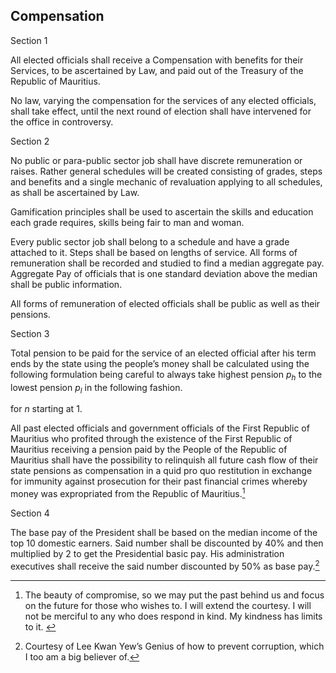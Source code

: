 


:::{.box .bs-right}

# Compensation
:::

:::{.box .bs-bottom }

:::{.text-center}
Section 1
:::

All elected officials shall receive a Compensation with benefits for their Services, to be ascertained by Law, and paid out of the Treasury of the Republic of Mauritius.

No law, varying the compensation for the services of any elected officials, shall take effect, until the next round of election shall have intervened for the office in controversy.

:::{.text-center}
Section 2
:::

No public or para-public sector job shall have discrete remuneration or raises. Rather general schedules will be created consisting of grades, steps and benefits and a single mechanic of revaluation applying to all schedules, as shall be ascertained by Law. 

Gamification principles shall be used to ascertain the skills and education each grade requires, skills being fair to man and woman.

Every public sector job shall belong to a schedule and have a grade attached to it. Steps shall be based on lengths of service. All forms of remuneration shall be recorded and studied to find a median aggregate pay. Aggregate Pay of officials that is one standard deviation above the median shall be public information.

All forms of remuneration of elected officials shall be public as well as their pensions.

:::{.text-center}
Section 3
:::

Total pension to be paid for the service of an elected official after his term ends by the state using the people's money shall be calculated using the following formulation being careful to always take highest pension $p_{h}$ to the lowest pension $p_{l}$ in the following fashion.

\begin{equation} \sum_{n=1}^{\infty} \sum_{p=h}^{l} \frac{1}{n} p \end{equation} for $n$ starting at 1.

All past elected officials and government officials of the First Republic of Mauritius who profited through the existence of the First Republic of Mauritius receiving a pension paid by the People of the Republic of Mauritius shall have the possibility to relinquish all future cash flow of their state pensions as compensation in a quid pro quo restitution in exchange for immunity against prosecution for their past financial crimes whereby money was expropriated from the Republic of Mauritius.^[ The beauty of compromise, so we may put the past behind us and focus on the future for those who wishes to. I will extend the courtesy. I will not be merciful to any who does respond in kind. My kindness has limits to it. ]


:::{.text-center}
Section 4
:::

The base pay of the President shall be based on the median income of the top 10 domestic earners. Said number shall be discounted by 40\% and then multiplied by 2 to get the Presidential basic pay. His administration executives shall 
receive the said number discounted by 50\% as base pay.^[Courtesy of Lee Kwan Yew's Genius of how to prevent corruption, which I too am a big believer of.]


:::
